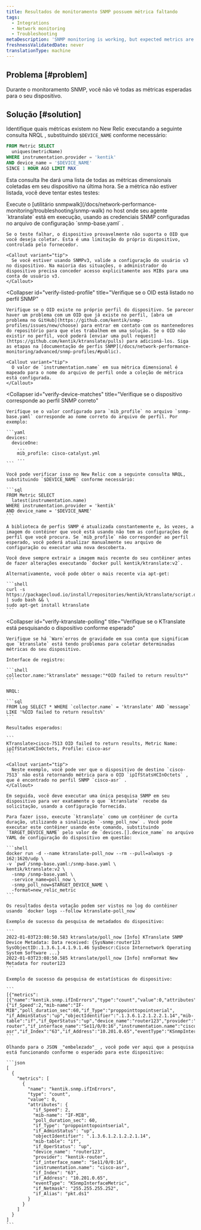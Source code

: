 ```yaml
---
title: Resultados de monitoramento SNMP possuem métrica faltando
tags:
  - Integrations
  - Network monitoring
  - Troubleshooting
metaDescription: 'SNMP monitoring is working, but expected metrics are missing.'
freshnessValidatedDate: never
translationType: machine
---
```


## Problema [#problem]

Durante o monitoramento SNMP, você não vê todas as métricas esperadas para o seu dispositivo.

## Solução [#solution]

Identifique quais métricas existem no New Relic executando a seguinte consulta NRQL , substituindo `$DEVICE_NAME` conforme necessário:

```sql
FROM Metric SELECT 
  uniques(metricName) 
WHERE instrumentation.provider = 'kentik' 
AND device_name = '$DEVICE_NAME'
SINCE 1 HOUR AGO LIMIT MAX
```

Esta consulta lhe dará uma lista de todas as métricas dimensionais coletadas em seu dispositivo na última hora. Se a métrica não estiver listada, você deve tentar estes testes:

<CollapserGroup>
  <Collapser
    id="verify-device-response"
    title="Verifique se o dispositivo responde ao OID de destino"
  >
    Execute o [utilitário snmpwalk](/docs/network-performance-monitoring/troubleshooting/snmp-walk) no host onde seu agente `ktranslate` está em execução, usando as credenciais SNMP configuradas no arquivo de configuração `snmp-base.yaml` .

    Se o teste falhar, o dispositivo provavelmente não suporta o OID que você deseja coletar. Esta é uma limitação do próprio dispositivo, controlada pelo fornecedor.

    <Callout variant="tip">
      Se você estiver usando SNMPv3, valide a configuração do usuário v3 no dispositivo. Na maioria das situações, o administrador do dispositivo precisa conceder acesso explicitamente aos MIBs para uma conta de usuário v3.
    </Callout>
  </Collapser>

  <Collapser
    id="verify-listed-profile"
    title="Verifique se o OID está listado no perfil SNMP"
  >
    Verifique se o OID existe no próprio perfil do dispositivo. Se parecer haver um problema com um OID que já existe no perfil, [abra um problema no GitHub](https://github.com/kentik/snmp-profiles/issues/new/choose) para entrar em contato com os mantenedores do repositório para que eles trabalhem em uma solução. Se o OID não existir no perfil, você poderá [enviar uma pull request](https://github.com/kentik/ktranslate/pulls) para adicioná-los. Siga as etapas na [documentação de perfis SNMP](/docs/network-performance-monitoring/advanced/snmp-profiles/#public).

    <Callout variant="tip">
      O valor de `instrumentation.name` em sua métrica dimensional é mapeado para o nome do arquivo de perfil onde a coleção de métrica está configurada.
    </Callout>
  </Collapser>

  <Collapser
    id="verify-device-matches"
    title="Verifique se o dispositivo corresponde ao perfil SNMP correto"
  >
    Verifique se o valor configurado para `mib_profile` no arquivo `snmp-base.yaml` corresponde ao nome correto do arquivo de perfil. Por exemplo:

    ```yaml
    devices:
      deviceOne:
        ...
        mib_profile: cisco-catalyst.yml
        ...
    ```

    Você pode verificar isso no New Relic com a seguinte consulta NRQL, substituindo `$DEVICE_NAME` conforme necessário:

    ```sql
    FROM Metric SELECT
      latest(instrumentation.name)
    WHERE instrumentation.provider = 'kentik'
    AND device_name = '$DEVICE_NAME'
    ```

    A biblioteca de perfis SNMP é atualizada constantemente e, às vezes, a imagem do contêiner que você está usando não tem as configurações de perfil que você procura. Se `mib_profile` não corresponder ao perfil esperado, você poderá atualizar manualmente seu arquivo de configuração ou executar uma nova descoberta.

    Você deve sempre extrair a imagem mais recente do seu contêiner antes de fazer alterações executando `docker pull kentik/ktranslate:v2`.

    Alternativamente, você pode obter o mais recente via apt-get:

    ```shell
    curl -s https://packagecloud.io/install/repositories/kentik/ktranslate/script.deb.sh | sudo bash && \
    sudo apt-get install ktranslate
    ```
  </Collapser>

  <Collapser
    id="verify-ktranslate-polling"
    title="Verifique se o KTranslate está pesquisando o dispositivo conforme esperado"
  >
    Verifique se há `Warn`erros de gravidade em sua conta que significam que `ktranslate` está tendo problemas para coletar determinadas métricas do seu dispositivo.

    Interface de registro:

    ```shell
    collector.name:"ktranslate" message:"*OID failed to return results*"
    ```

    NRQL:

    ```sql
    FROM Log SELECT * WHERE `collector.name` = 'ktranslate' AND `message` LIKE '%OID failed to return results%'
    ```

    Resultados esperados:

    ```
    KTranslate>cisco-7513 OID failed to return results, Metric Name: ipIfStatsHCInOctets, Profile: cisco-asr
    ```

    <Callout variant="tip">
      Neste exemplo, você pode ver que o dispositivo de destino `cisco-7513` não está retornando métrica para o OID `ipIfStatsHCInOctets` , que é encontrado no perfil SNMP `cisco-asr` .
    </Callout>

    Em seguida, você deve executar uma única pesquisa SNMP em seu dispositivo para ver exatamente o que `ktranslate` recebe da solicitação, usando a configuração fornecida.

    Para fazer isso, execute `ktranslate` como um contêiner de curta duração, utilizando a sinalização `-snmp_poll_now` . Você pode executar este contêiner usando este comando, substituindo `TARGET_DEVICE_NAME` pelo valor de `devices.[].device_name` no arquivo YAML de configuração do dispositivo em questão:

    ```shell
    docker run -d --name ktranslate-poll_now --rm --pull=always -p 162:1620/udp \
    -v `pwd`/snmp-base.yaml:/snmp-base.yaml \
    kentik/ktranslate:v2 \
      -snmp /snmp-base.yaml \
      -service_name=poll_now \
      -snmp_poll_now=$TARGET_DEVICE_NAME \
      -format=new_relic_metric
    ```

    Os resultados desta votação podem ser vistos no log do contêiner usando `docker logs --follow ktranslate-poll_now`

    Exemplo de sucesso da pesquisa de metadados do dispositivo:

    ```
    2022-01-03T23:08:50.583 ktranslate/poll_now [Info] KTranslate SNMP Device Metadata: Data received: {SysName:router123 SysObjectID:.1.3.6.1.4.1.9.1.46 SysDescr:Cisco Internetwork Operating System Software ...}
    2022-01-03T23:08:50.585 ktranslate/poll_now [Info] nrmFormat New Metadata for router123
    ```

    Exemplo de sucesso da pesquisa de estatísticas do dispositivo:

    ```
    [{"metrics":[{"name":"kentik.snmp.ifInErrors","type":"count","value":0,"attributes":{"if_Speed":2,"mib-name":"IF-MIB","poll_duration_sec":60,"if_Type":"proppointtopointserial", "if_AdminStatus":"up","objectIdentifier":".1.3.6.1.2.1.2.2.1.14","mib-table":"if","if_OperStatus":"up","device_name":"router123","provider":"kentik-router","if_interface_name":"Se11/0/0:16","instrumentation.name":"cisco-asr","if_Index":"63","if_Address":"10.201.0.65","eventType":"KSnmpInterfaceMetric","if_Netmask":"255.255.255.252","if_Alias":"pkt.ds1"}}]...}]
    ```

    Olhando para o JSON _"embelezado"_ , você pode ver aqui que a pesquisa está funcionando conforme o esperado para este dispositivo:

    ```json
    [
      {
        "metrics": [
          {
            "name": "kentik.snmp.ifInErrors",
            "type": "count",
            "value": 0,
            "attributes": {
              "if_Speed": 2,
              "mib-name": "IF-MIB",
              "poll_duration_sec": 60,
              "if_Type": "proppointtopointserial",
              "if_AdminStatus": "up",
              "objectIdentifier": ".1.3.6.1.2.1.2.2.1.14",
              "mib-table": "if",
              "if_OperStatus": "up",
              "device_name": "router123",
              "provider": "kentik-router",
              "if_interface_name": "Se11/0/0:16",
              "instrumentation.name": "cisco-asr",
              "if_Index": "63",
              "if_Address": "10.201.0.65",
              "eventType": "KSnmpInterfaceMetric",
              "if_Netmask": "255.255.255.252",
              "if_Alias": "pkt.ds1"
            }
          }
        ]
      }
    ]
    ```
  </Collapser>
</CollapserGroup>

